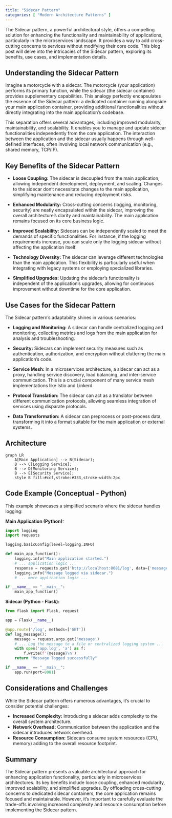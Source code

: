 ```yaml
---
title: "Sidecar Pattern"
categories: [ "Modern Architecture Patterns" ]
---
```


The Sidecar pattern, a powerful architectural style, offers a compelling solution for enhancing the functionality and maintainability of applications, particularly in the microservices landscape. It provides a way to add cross-cutting concerns to services without modifying their core code. This blog post will delve into the intricacies of the Sidecar pattern, exploring its benefits, use cases, and implementation details.

## Understanding the Sidecar Pattern

Imagine a motorcycle with a sidecar. The motorcycle (your application) performs its primary function, while the sidecar (the sidecar container) provides supplementary capabilities. This analogy perfectly encapsulates the essence of the Sidecar pattern: a dedicated container running alongside your main application container, providing additional functionalities without directly integrating into the main application's codebase.

This separation offers several advantages, including improved modularity, maintainability, and scalability. It enables you to manage and update sidecar functionalities independently from the core application. The interaction between the application and the sidecar usually happens through well-defined interfaces, often involving local network communication (e.g., shared memory, TCP/IP).

## Key Benefits of the Sidecar Pattern

-   **Loose Coupling:** The sidecar is decoupled from the main application, allowing independent development, deployment, and scaling. Changes to the sidecar don't necessitate changes to the main application, simplifying maintenance and reducing deployment risks.

-   **Enhanced Modularity:** Cross-cutting concerns (logging, monitoring, security) are neatly encapsulated within the sidecar, improving the overall architecture's clarity and maintainability. The main application remains focused on its core business logic.

-   **Improved Scalability:** Sidecars can be independently scaled to meet the demands of specific functionalities. For instance, if the logging requirements increase, you can scale only the logging sidecar without affecting the application itself.

-   **Technology Diversity:** The sidecar can leverage different technologies than the main application. This flexibility is particularly useful when integrating with legacy systems or employing specialized libraries.

-   **Simplified Upgrades:** Updating the sidecar's functionality is independent of the application's upgrades, allowing for continuous improvement without downtime for the core application.

## Use Cases for the Sidecar Pattern

The Sidecar pattern's adaptability shines in various scenarios:

-   **Logging and Monitoring:** A sidecar can handle centralized logging and monitoring, collecting metrics and logs from the main application for analysis and troubleshooting.

-   **Security:** Sidecars can implement security measures such as authentication, authorization, and encryption without cluttering the main application's code.

-   **Service Mesh:** In a microservices architecture, a sidecar can act as a proxy, handling service discovery, load balancing, and inter-service communication. This is a crucial component of many service mesh implementations like Istio and Linkerd.

-   **Protocol Translation:** The sidecar can act as a translator between different communication protocols, allowing seamless integration of services using disparate protocols.

-   **Data Transformation:** A sidecar can preprocess or post-process data, transforming it into a format suitable for the main application or external systems.

## Architecture

```mermaid
graph LR
    A[Main Application] --> B(Sidecar);
    B --> C[Logging Service];
    B --> D[Monitoring Service];
    B --> E[Security Service];
    style B fill:#ccf,stroke:#333,stroke-width:2px
```

## Code Example (Conceptual - Python)

This example showcases a simplified scenario where the sidecar handles logging:

**Main Application (Python):**

``` python
import logging
import requests

logging.basicConfig(level=logging.INFO)

def main_app_function():
    logging.info("Main application started.")
    # ... application logic ...
    response = requests.get('http://localhost:8081/log', data={'message': 'Something happened in the main app'})
    logging.info("Message logged via sidecar.")
    # ... more application logic ...

if __name__ == "__main__":
    main_app_function()
```

**Sidecar (Python - Flask):**

``` python
from flask import Flask, request

app = Flask(__name__)

@app.route('/log', methods=['GET'])
def log_message():
    message = request.args.get('message')
    # ... Log the message to a file or centralized logging system ...
    with open('app.log', 'a') as f:
        f.write(f'{message}\n')
    return "Message logged successfully"

if __name__ == "__main__":
    app.run(port=8081)
```

## Considerations and Challenges

While the Sidecar pattern offers numerous advantages, it's crucial to consider potential challenges:

-   **Increased Complexity:** Introducing a sidecar adds complexity to the overall system architecture.
-   **Network Overhead:** Communication between the application and the sidecar introduces network overhead.
-   **Resource Consumption:** Sidecars consume system resources (CPU, memory) adding to the overall resource footprint.

## Summary

The Sidecar pattern presents a valuable architectural approach for enhancing application functionality, particularly in microservices architectures. Its key benefits include loose coupling, enhanced modularity, improved scalability, and simplified upgrades. By offloading cross-cutting concerns to dedicated sidecar containers, the core application remains focused and maintainable. However, it's important to carefully evaluate the trade-offs involving increased complexity and resource consumption before implementing the Sidecar pattern.